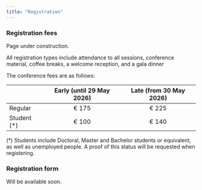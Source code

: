 ```yaml
---
title: "Registration"
---
```


### Registration fees

Page under construction.

All registration types include attendance to all sessions, conference material, coffee breaks, a welcome reception, and a gala dinner 

The conference fees are as follows:


::: {.center-table}

|  |  Early (until 29 May 2026) |  Late (from 30 May 2026) |
| --- | :---: | :---: |
| Regular | € 175 | € 225 |
| Student (*) |  € 100 |  € 140 |

:::

(*) Students include Doctoral, Master and Bachelor students or equivalent, as well as unemployed people.
A proof of this status will be requested when registering.


### Registration form

Will be available soon.
